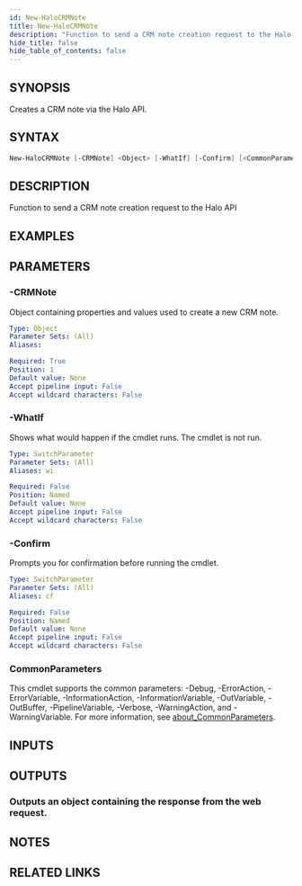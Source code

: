 ```yaml
---
id: New-HaloCRMNote
title: New-HaloCRMNote
description: "Function to send a CRM note creation request to the Halo API"
hide_title: false
hide_table_of_contents: false
---
```


## SYNOPSIS

Creates a CRM note via the Halo API.

## SYNTAX

```powershell
New-HaloCRMNote [-CRMNote] <Object> [-WhatIf] [-Confirm] [<CommonParameters>]
```

## DESCRIPTION

Function to send a CRM note creation request to the Halo API

## EXAMPLES

## PARAMETERS

### -CRMNote

Object containing properties and values used to create a new CRM note.

```yaml
Type: Object
Parameter Sets: (All)
Aliases:

Required: True
Position: 1
Default value: None
Accept pipeline input: False
Accept wildcard characters: False
```

### -WhatIf

Shows what would happen if the cmdlet runs.
The cmdlet is not run.

```yaml
Type: SwitchParameter
Parameter Sets: (All)
Aliases: wi

Required: False
Position: Named
Default value: None
Accept pipeline input: False
Accept wildcard characters: False
```

### -Confirm

Prompts you for confirmation before running the cmdlet.

```yaml
Type: SwitchParameter
Parameter Sets: (All)
Aliases: cf

Required: False
Position: Named
Default value: None
Accept pipeline input: False
Accept wildcard characters: False
```

### CommonParameters

This cmdlet supports the common parameters: -Debug, -ErrorAction, -ErrorVariable, -InformationAction, -InformationVariable, -OutVariable, -OutBuffer, -PipelineVariable, -Verbose, -WarningAction, and -WarningVariable. For more information, see [about_CommonParameters](http://go.microsoft.com/fwlink/?LinkID=113216).

## INPUTS

## OUTPUTS

### Outputs an object containing the response from the web request.

## NOTES

## RELATED LINKS
